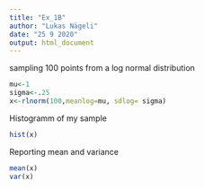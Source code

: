 ```yaml
---
title: "Ex_1B"
author: "Lukas Nägeli"
date: "25 9 2020"
output: html_document
---
```


sampling 100 points from a log normal distribution
```r
mu<-1
sigma<-.25
x<-rlnorm(100,meanlog=mu, sdlog= sigma)
```

Histogramm of my sample
```r
hist(x)
```

Reporting mean and variance
```r
mean(x)
var(x)
```



